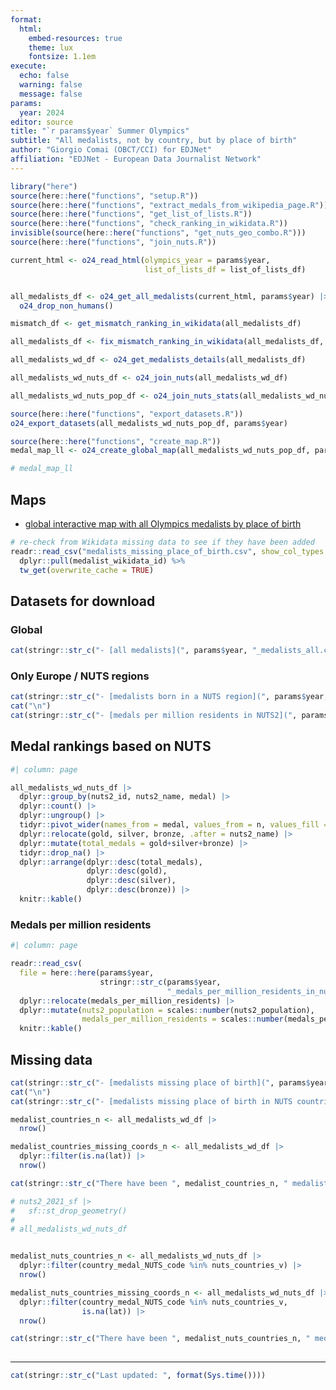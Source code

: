 ```yaml
---
format:
  html:
    embed-resources: true
    theme: lux
    fontsize: 1.1em
execute: 
  echo: false
  warning: false
  message: false
params:
  year: 2024
editor: source
title: "`r params$year` Summer Olympics"
subtitle: "All medalists, not by country, but by place of birth"
author: "Giorgio Comai (OBCT/CCI) for EDJNet"
affiliation: "EDJNet - European Data Journalist Network"
---
```


```r
library("here")
source(here::here("functions", "setup.R"))
source(here::here("functions", "extract_medals_from_wikipedia_page.R"))
source(here::here("functions", "get_list_of_lists.R"))
source(here::here("functions", "check_ranking_in_wikidata.R"))
invisible(source(here::here("functions", "get_nuts_geo_combo.R")))
source(here::here("functions", "join_nuts.R"))
```


```r
current_html <- o24_read_html(olympics_year = params$year,
                              list_of_lists_df = list_of_lists_df)


all_medalists_df <- o24_get_all_medalists(current_html, params$year) |> 
  o24_drop_non_humans()

```



```r
mismatch_df <- get_mismatch_ranking_in_wikidata(all_medalists_df)

all_medalists_df <- fix_mismatch_ranking_in_wikidata(all_medalists_df, mismatch_df)
```



```r
all_medalists_wd_df <- o24_get_medalists_details(all_medalists_df)
```


```r


all_medalists_wd_nuts_df <- o24_join_nuts(all_medalists_wd_df)


```



```r
all_medalists_wd_nuts_pop_df <- o24_join_nuts_stats(all_medalists_wd_nuts_df)
```



```r
source(here::here("functions", "export_datasets.R"))
o24_export_datasets(all_medalists_wd_nuts_pop_df, params$year)
```


```r
source(here::here("functions", "create_map.R"))
medal_map_ll <- o24_create_global_map(all_medalists_wd_nuts_pop_df, params$year)

# medal_map_ll

```


## Maps

- [global interactive map with all Olympics medalists by place of birth](medalists_map.html)


```r
# re-check from Wikidata missing data to see if they have been added
readr::read_csv("medalists_missing_place_of_birth.csv", show_col_types = FALSE) %>% 
  dplyr::pull(medalist_wikidata_id) %>% 
  tw_get(overwrite_cache = TRUE)
```


## Datasets for download

### Global

```r
cat(stringr::str_c("- [all medalists](", params$year, "_medalists_all.csv)"))

```

### Only Europe / NUTS regions

```r
cat(stringr::str_c("- [medalists born in a NUTS region](", params$year, "_medalists_nuts_only.csv)"))
cat("\n")
cat(stringr::str_c("- [medals per million residents in NUTS2](", params$year, "_medals_per_million_residents_in_nuts2.csv)"))
```


## Medal rankings based on NUTS



```r
#| column: page

all_medalists_wd_nuts_df |> 
  dplyr::group_by(nuts2_id, nuts2_name, medal) |> 
  dplyr::count() |> 
  dplyr::ungroup() |> 
  tidyr::pivot_wider(names_from = medal, values_from = n, values_fill = 0) |> 
  dplyr::relocate(gold, silver, bronze, .after = nuts2_name) |> 
  dplyr::mutate(total_medals = gold+silver+bronze) |> 
  tidyr::drop_na() |> 
  dplyr::arrange(dplyr::desc(total_medals),
                 dplyr::desc(gold),
                 dplyr::desc(silver), 
                 dplyr::desc(bronze)) |> 
  knitr::kable()
```

### Medals per million residents

```r
#| column: page

readr::read_csv(
  file = here::here(params$year,
                    stringr::str_c(params$year,
                                   "_medals_per_million_residents_in_nuts2.csv")), show_col_types = FALSE) |> 
  dplyr::relocate(medals_per_million_residents) |> 
  dplyr::mutate(nuts2_population = scales::number(nuts2_population),
                medals_per_million_residents = scales::number(medals_per_million_residents, accuracy = 0.01)) |> 
  knitr::kable()
```


## Missing data

```r
cat(stringr::str_c("- [medalists missing place of birth](", params$year, "_medalists_missing_place_of_birth.csv)"))
cat("\n")
cat(stringr::str_c("- [medalists missing place of birth in NUTS countries](", params$year, "_medalists_missing_place_of_birth_from_NUTS_countries.csv)"))

```


```r
medalist_countries_n <- all_medalists_wd_df |> 
  nrow()

medalist_countries_missing_coords_n <- all_medalists_wd_df |> 
  dplyr::filter(is.na(lat)) |> 
  nrow()

cat(stringr::str_c("There have been ", medalist_countries_n, " medalists. Place of birth is available for ", medalist_countries_n-medalist_countries_missing_coords_n, " of them;", " place of birth is missing for ", medalist_countries_missing_coords_n, " (", scales::percent(medalist_countries_missing_coords_n/medalist_countries_n), ")."))
```


```r

# nuts2_2021_sf |> 
#   sf::st_drop_geometry()
# 
# all_medalists_wd_nuts_df


medalist_nuts_countries_n <- all_medalists_wd_nuts_df |> 
  dplyr::filter(country_medal_NUTS_code %in% nuts_countries_v) |> 
  nrow()

medalist_nuts_countries_missing_coords_n <- all_medalists_wd_nuts_df |> 
  dplyr::filter(country_medal_NUTS_code %in% nuts_countries_v, 
                is.na(lat)) |> 
  nrow()

cat(stringr::str_c("There have been ", medalist_nuts_countries_n, " medalists participating for countries that are covered by NUTS. Place of birth is available for ", medalist_nuts_countries_n-medalist_nuts_countries_missing_coords_n, " of them;", " place of birth is missing for ", medalist_nuts_countries_missing_coords_n, " (", scales::percent(medalist_nuts_countries_missing_coords_n/medalist_nuts_countries_n), ")."))
  
```



<hr />

```r
cat(stringr::str_c("Last updated: ", format(Sys.time())))
```


